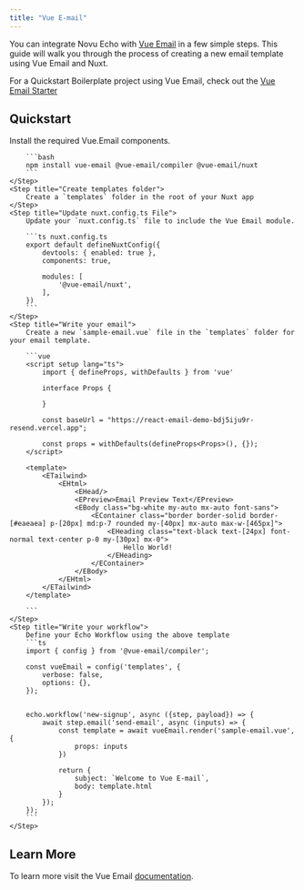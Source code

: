 ```yaml
---
title: "Vue E-mail"
---
```


You can integrate Novu Echo with [Vue Email](react-email.mdx) in a few simple steps. This guide will walk you through the process of creating a new email template using Vue Email and Nuxt.

For a Quickstart Boilerplate project using Vue Email, check out the [Vue Email Starter](https://github.com/novuhq/echo-nuxt-example/)

## Quickstart

<Steps>
    <Step title="Install Vue.Email components">
        Install the required Vue.Email components.

        ```bash
        npm install vue-email @vue-email/compiler @vue-email/nuxt
        ```
    </Step>
    <Step title="Create templates folder">
        Create a `templates` folder in the root of your Nuxt app
    </Step>
    <Step title="Update nuxt.config.ts File">
        Update your `nuxt.config.ts` file to include the Vue Email module.

        ```ts nuxt.config.ts
        export default defineNuxtConfig({
            devtools: { enabled: true },
            components: true,

            modules: [
                '@vue-email/nuxt',
            ],
        })
        ```
    </Step>
    <Step title="Write your email">
        Create a new `sample-email.vue` file in the `templates` folder for your email template.

        ```vue
        <script setup lang="ts">
            import { defineProps, withDefaults } from 'vue'

            interface Props {

            }

            const baseUrl = "https://react-email-demo-bdj5iju9r-resend.vercel.app";

            const props = withDefaults(defineProps<Props>(), {});
        </script>

        <template>
            <ETailwind>
                <EHtml>
                    <EHead/>
                    <EPreview>Email Preview Text</EPreview>
                    <EBody class="bg-white my-auto mx-auto font-sans">
                        <EContainer class="border border-solid border-[#eaeaea] p-[20px] md:p-7 rounded my-[40px] mx-auto max-w-[465px]">
                            <EHeading class="text-black text-[24px] font-normal text-center p-0 my-[30px] mx-0">
                                Hello World!
                            </EHeading>
                        </EContainer>
                    </EBody>
                </EHtml>
            </ETailwind>
        </template>

        ```
    </Step>
    <Step title="Write your workflow">
        Define your Echo Workflow using the above template
        ```ts
        import { config } from '@vue-email/compiler';

        const vueEmail = config('templates', {
            verbose: false,
            options: {},
        });


        echo.workflow('new-signup', async ({step, payload}) => {
            await step.email('send-email', async (inputs) => {
                const template = await vueEmail.render('sample-email.vue', {
                    props: inputs
                })

                return {
                    subject: `Welcome to Vue E-mail`,
                    body: template.html
                }
            });
        });
        ```
    </Step>
</Steps>

## Learn More

To learn more visit the Vue Email [documentation](https://vuemail.net/).
